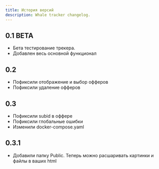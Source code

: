 ```yaml
---
title: История версий
description: Whale tracker changelog.
---
```


## 0.1 BETA

 - Бета тестирование трекера.
 - Добавлен весь основной функционал

 ## 0.2

 - Пофиксили отображение и выбор офферов
 - Пофиксили удаление офферов

  ## 0.3

 - Пофиксили subid в оффере
 - Пофиксили глобальные ошибки
 - Изменили docker-compose.yaml

  ## 0.3.1

 - Добавили папку Public. Теперь можно расшаривать картинки и файлы в ваших html